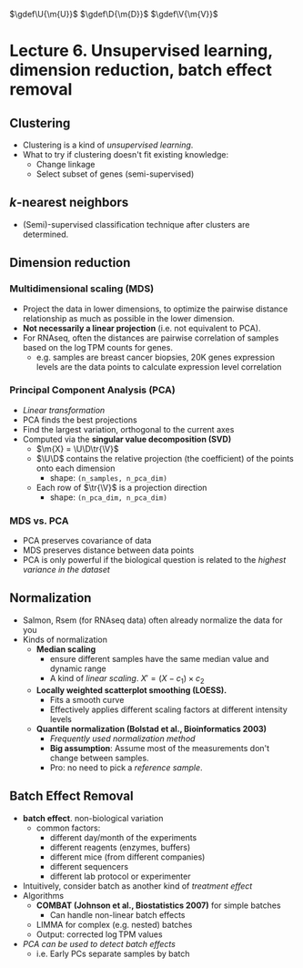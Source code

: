 $\gdef\U{\m{U}}$
$\gdef\D{\m{D}}$
$\gdef\V{\m{V}}$

# Lecture 6. Unsupervised learning, dimension reduction, batch effect removal

## Clustering
- Clustering is a kind of _unsupervised learning_.
- What to try if clustering doesn't fit existing knowledge:
    - Change linkage
    - Select subset of genes (semi-supervised)

## $k$-nearest neighbors
- (Semi)-supervised classification technique after clusters are determined.

## Dimension reduction

### Multidimensional scaling (MDS)
- Project the data in lower dimensions, to optimize the pairwise distance relationship as much as possible in the lower dimension.
- **Not necessarily a linear projection** (i.e. not equivalent to PCA).
- For RNAseq, often the distances are pairwise correlation of samples based on the $\log \text{TPM}$ counts for genes.
    - e.g. samples are breast cancer biopsies, 20K genes expression levels are the data points to calculate expression level correlation

### Principal Component Analysis (PCA)
- _Linear transformation_
- PCA finds the best projections
- Find the largest variation, orthogonal to the current axes
- Computed via the **singular value decomposition (SVD)**
    - $\m{X} = \U\D\tr{\V}$
    - $\U\D$ contains the relative projection (the coefficient) of the points onto each dimension
        - shape: `(n_samples, n_pca_dim)`
    - Each row of $\tr{\V}$ is a projection direction
        - shape: `(n_pca_dim, n_pca_dim)`
    
### MDS vs. PCA
- PCA preserves covariance of data
- MDS preserves distance between data points
- PCA is only powerful if the biological question is related to the _highest variance in the dataset_

## Normalization
- Salmon, Rsem (for RNAseq data) often already normalize the data for you
- Kinds of normalization
    - **Median scaling**
        - ensure different samples have the same median value and dynamic range
        - A kind of _linear scaling_. $X' = (X - c_1) \times c_2$
    - **Locally weighted scatterplot smoothing (LOESS).**
        - Fits a smooth curve
        - Effectively applies different scaling factors at different intensity levels
    - **Quantile normalization (Bolstad et al., Bioinformatics 2003)**
        - _Frequently used normalization method_
        - **Big assumption**: Assume most of the measurements don't change between samples.
        - Pro: no need to pick a _reference sample_.

## Batch Effect Removal
- **batch effect**. non-biological variation
    - common factors:
        - different day/month of the experiments
        - different reagents (enzymes, buffers)
        - different mice (from different companies)
        - different sequencers
        - different lab protocol or experimenter
- Intuitively, consider batch as another kind of _treatment effect_
- Algorithms
    - **COMBAT (Johnson et al., Biostatistics 2007)** for simple batches
        - Can handle non-linear batch effects
    - LIMMA for complex (e.g. nested) batches
    - Output: corrected $\log \text{TPM}$ values
- _PCA can be used to detect batch effects_
    - i.e. Early PCs separate samples by batch
